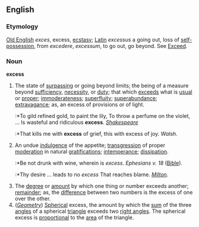 ==English==
===Etymology===
[[Old English]] ''exces'', excess, [[ecstasy]]; [[Latin]] ''excessus'' a going out, loss of [[self-possession]], from ''excedere'', ''excessum'', to go out, go beyond. See [[Exceed]].
===Noun===
'''excess'''
#The state of [[surpass]]ing or going beyond limits; the being of a measure beyond [[sufficiency]], [[necessity]], or [[duty]]; that which [[exceed]]s what is [[usual]] or [[proper]]; [[immoderateness]]; [[superfluity]]; [[superabundance]]; [[extravagance]]; as, an excess of provisions or of light.
#:*To gild refined gold, to paint the lily, To throw a perfume on the violet, ... Is wasteful and ridiculous '''excess'''. ''[[Shakespeare (source)|Shakespeare]]''
#:*That kills me with '''excess''' of grief, this with excess of joy. ''Walsh''.
#An undue [[indulgence]] of the appetite; [[transgression]] of proper [[moderation]] in natural [[gratification]]s; [[intemperance]]; [[dissipation]].
#:*Be not drunk with wine, wherein is ''excess''. ''Ephesians v. 18'' ([[Bible]]).
#:*Thy desire ... leads to no ''excess'' That reaches blame. ''[[Milton]]''.
#The [[degree]] or [[amount]] by which one thing or number exceeds another; [[remainder]]; as, the [[difference]] between two numbers is the excess of one over the other. 
#(''[[Geometry]]'') [[Spherical]] excess, the amount by which the [[sum]] of the three [[angle]]s of a spherical [[triangle]] exceeds two [[right angle]]s. The spherical excess is [[proportional]] to the [[area]] of the triangle.

{{webster}}